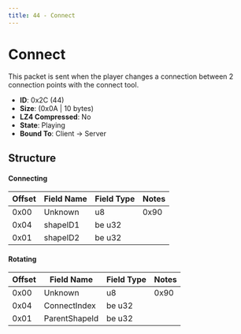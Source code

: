 ```yaml
---
title: 44 - Connect
---
```


# Connect

This packet is sent when the player changes a connection between 2 connection points with the connect tool.

- **ID**: 0x2C (44)
- **Size**: (0x0A | 10 bytes)
- **LZ4 Compressed**: No
- **State**: Playing
- **Bound To**: Client -> Server

## Structure

#### Connecting

| Offset | Field Name       | Field Type | Notes |
|--------|------------------|------------|-------|
| 0x00   | Unknown          | u8         | 0x90 |
| 0x04   | shapeID1         | be u32     | |
| 0x01   | shapeID2         | be u32     | |

#### Rotating

| Offset | Field Name       | Field Type | Notes |
|--------|------------------|------------|-------|
| 0x00   | Unknown          | u8         | 0x90 |
| 0x04   | ConnectIndex     | be u32     | |
| 0x01   | ParentShapeId    | be u32     | |
